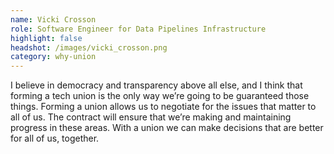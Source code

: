 ```yaml
---
name: Vicki Crosson
role: Software Engineer for Data Pipelines Infrastructure
highlight: false
headshot: /images/vicki_crosson.png
category: why-union
---
```

I believe in democracy and transparency above all else, and I think that forming a tech union is the only way we’re going to be guaranteed those things. Forming a union allows us to negotiate for the issues that matter to all of us. The contract will ensure that we’re making and maintaining progress in these areas. With a union we can make decisions that are better for all of us, together.
